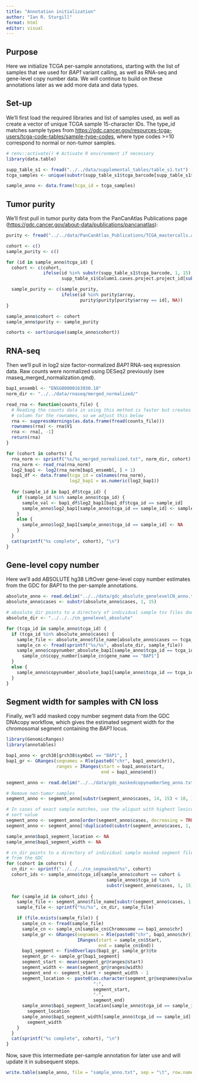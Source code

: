 ---
title: "Annotation initialization"
author: "Ian R. Sturgill"
format: html
editor: visual
---

## Purpose

Here we initialize TCGA per-sample annotations, starting with the list of samples that we used for *BAP1* variant calling, as well as RNA-seq and gene-level copy number data. We will continue to build on these annotations later as we add more data and data types.

## Set-up

We'll first load the required libraries and list of samples used, as well as create a vector of unique TCGA sample 15-character IDs. The type_id matches sample types from [https://gdc.cancer.gov/resources-tcga-users/tcga-code-tables/sample-type-codes](#0), where type codes \>=10 correspond to normal or non-tumor samples.

```{r}
# renv::activate() # Activate R environment if necessary
library(data.table)

supp_table_s1 <- fread("../../data/supplemental_tables/table_s1.txt")
tcga_samples <- unique(substr(supp_table_s1$tcga_barcode[supp_table_s1$type_id < 10], 1, 15))

sample_anno <- data.frame(tcga_id = tcga_samples)
```

## Tumor purity

We'll first pull in tumor purity data from the PanCanAtlas Publications page ([https://gdc.cancer.gov/about-data/publications/pancanatlas](#0)):

```{r}
purity <- fread("../../data/PanCanAtlas_Publications/TCGA_mastercalls.abs_tables_JSedit.fixed.txt")

cohort <- c()
sample_purity <- c()

for (id in sample_anno$tcga_id) {
  cohort <- c(cohort, 
              ifelse(id %in% substr(supp_table_s1$tcga_barcode, 1, 15), 
                     supp_table_s1$Column1.cases.project.project_id[substr(supp_table_s1$tcga_barcode, 1, 15) == id], NA))

  sample_purity <- c(sample_purity, 
                     ifelse(id %in% purity$array,
                            purity$purity[purity$array == id], NA))
}

sample_anno$cohort <- cohort
sample_anno$purity <- sample_purity

cohorts <- sort(unique(sample_anno$cohort))
```

## RNA-seq

Then we'll pull in log2 size factor-normalized *BAP1* RNA-seq expression data. Raw counts were normalized using DESeq2 previously (see rnaseq_merged_normalization.qmd).

```{r}
bap1_ensembl <- "ENSG00000163930.10"
norm_dir <- "../../data/rnaseq/merged_normalized/"

read_rna <- function(counts_file) {
  # Reading the counts data in using this method is faster but creates an extra
  # column for the rownames, so we adjust this below
  rna <- suppressWarnings(as.data.frame(fread(counts_file)))
  rownames(rna) <- rna$V1
  rna <- rna[, -1]
  return(rna)
}

for (cohort in cohorts) {
  rna_norm <- sprintf("%s/%s_merged_normalized.txt", norm_dir, cohort)
  rna_norm <- read_rna(rna_norm)
  log2_bap1 <- log2(rna_norm[bap1_ensembl, ] + 1)
  bap1_df <- data.frame(tcga_id = colnames(rna_norm),
                        log2_bap1 = as.numeric(log2_bap1))
  
  for (sample_id in bap1_df$tcga_id) {
    if (sample_id %in% sample_anno$tcga_id) {
      sample_val <- bap1_df$log2_bap1[bap1_df$tcga_id == sample_id]
      sample_anno$log2_bap1[sample_anno$tcga_id == sample_id] <- sample_val
    }
    else {
      sample_anno$log2_bap1[sample_anno$tcga_id == sample_id] <- NA
    }
  }
  cat(sprintf("%s complete", cohort), "\n")
}
```

## Gene-level copy number

Here we'll add ABSOLUTE hg38 LiftOver gene-level copy number estimates from the GDC for *BAP1* to the per-sample annotations.

```{r}
absolute_anno <- read.delim("../../data/gdc_absolute_genelevelCN_anno.txt")
absolute_anno$cases <- substr(absolute_anno$cases, 1, 15)

# absolute_dir points to a directory of individual sample tsv files downloaded from # GDC
absolute_dir <- "../../../cn_genelevel_absolute"

for (tcga_id in sample_anno$tcga_id) {
  if (tcga_id %in% absolute_anno$cases) {
    sample_file <- absolute_anno$file_name[absolute_anno$cases == tcga_id]
    sample_cn <- fread(sprintf("%s/%s", absolute_dir, sample_file))
    sample_anno$copynumber_absolute_bap1[sample_anno$tcga_id == tcga_id] <-
      sample_cn$copy_number[sample_cn$gene_name == "BAP1"]
  }
  else {
    sample_anno$copynumber_absolute_bap1[sample_anno$tcga_id == tcga_id] <- NA
  }
}
```

## Segment width for samples with CN loss

Finally, we'll add masked copy number segment data from the GDC DNAcopy workflow, which gives the estimated segment width for the chromosomal segment containing the *BAP1* locus.

```{r}
library(GenomicRanges)
library(annotables)

bap1_anno <- grch38[grch38$symbol == "BAP1", ]
bap1_gr <- GRanges(seqnames = Rle(paste0("chr", bap1_anno$chr)),
                   ranges = IRanges(start = bap1_anno$start,
                                    end = bap1_anno$end))

segment_anno <- read.delim("../../data/gdc_maskedcopynumberSeg_anno.txt")

# Remove non-tumor samples
segment_anno <- segment_anno[substr(segment_anno$cases, 14, 15) < 10, ]

# In cases of exact sample matches, use the aliquot with highest lexicographical 
# sort value
segment_anno <- segment_anno[order(segment_anno$cases, decreasing = TRUE), ]
segment_anno <- segment_anno[!duplicated(substr(segment_anno$cases, 1, 15)), ]

sample_anno$bap1_segment_location <- NA
sample_anno$bap1_segment_width <- NA

# cn_dir points to a directory of individual sample masked segment files downloaded
# from the GDC
for (cohort in cohorts) {
  cn_dir <- sprintf("../../../cn_segmasked/%s", cohort)
  cohort_ids <- sample_anno$tcga_id[sample_anno$cohort == cohort & 
                                      sample_anno$tcga_id %in% 
                                      substr(segment_anno$cases, 1, 15)]
  
  for (sample_id in cohort_ids) {
    sample_file <- segment_anno$file_name[substr(segment_anno$cases, 1, 15) == sample_id]
    sample_file <- sprintf("%s/%s", cn_dir, sample_file)

    if (file.exists(sample_file)) {
      sample_cn <- fread(sample_file)
      sample_cn <- sample_cn[sample_cn$Chromosome == bap1_anno$chr]
      sample_gr <- GRanges(seqnames = Rle(paste0("chr", bap1_anno$chr)),
                           IRanges(start = sample_cn$Start,
                                   end = sample_cn$End))
      bap1_segment <- findOverlaps(bap1_gr, sample_gr)@to
      segment_gr <- sample_gr[bap1_segment]
      segment_start <- mean(segment_gr@ranges@start)
      segment_width <- mean(segment_gr@ranges@width)
      segment_end <- segment_start + segment_width - 1
      segment_location <- paste0(as.character(segment_gr@seqnames@values[1]),
                                 ":",
                                 segment_start,
                                 "-",
                                 segment_end)
      sample_anno$bap1_segment_location[sample_anno$tcga_id == sample_id] <-
        segment_location
      sample_anno$bap1_segment_width[sample_anno$tcga_id == sample_id] <-
        segment_width
    }
  }
  cat(sprintf("%s complete", cohort), "\n")
}
```

Now, save this intermediate per-sample annotation for later use and will update it in subsequent steps.

```{r}
write.table(sample_anno, file = "sample_anno.txt", sep = "\t", row.names = FALSE)
```
